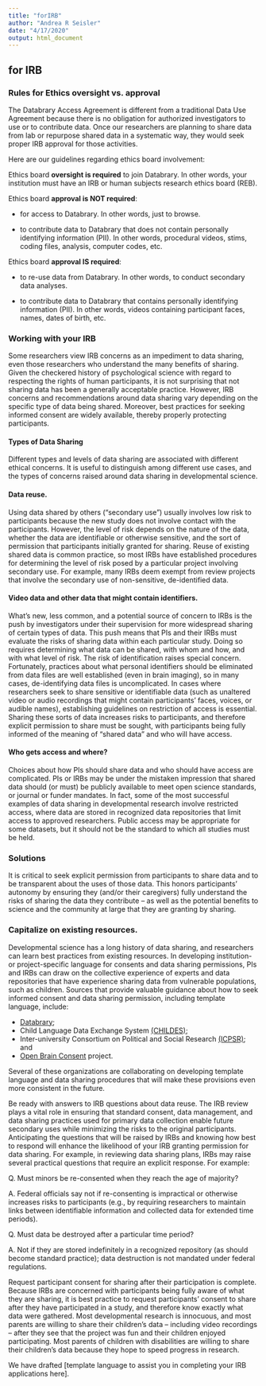 ```yaml
---
title: "forIRB"
author: "Andrea R Seisler"
date: "4/17/2020"
output: html_document
---
```


## for IRB 

### Rules for Ethics oversight vs. approval 
  
The Databrary Access Agreement is different from a traditional Data Use Agreement because there is no obligation for authorized investigators to use or to contribute data. Once our researchers are planning to share data from lab or repurpose shared data in a systematic way, they would seek proper IRB approval for those activities. 

 

Here are our guidelines regarding ethics board involvement:

Ethics board **oversight is required** to join Databrary. In other words, your institution must have an IRB or human subjects research ethics board (REB).

Ethics board **approval is NOT required**:

- for access to Databrary. In other words, just to browse.

- to contribute data to Databrary that does not contain personally identifying information (PII). In other words, procedural videos, stims, coding files, analysis, computer codes, etc.

Ethics board **approval IS required**:

- to re-use data from Databrary. In other words, to conduct secondary data analyses.

- to contribute data to Databrary that contains personally identifying information (PII). In other words, videos containing participant faces, names, dates of birth, etc.
  
### Working with your IRB

Some researchers view IRB concerns as an impediment to data sharing, even those researchers who understand the many benefits of sharing. Given the checkered history of psychological science with regard to respecting the rights of human participants, it is not surprising that not sharing data has been a generally acceptable practice. However, IRB concerns and recommendations around data sharing vary depending on the specific type of data being shared. Moreover, best practices for seeking informed consent are widely available, thereby properly protecting participants.

#### Types of Data Sharing
Different types and levels of data sharing are associated with different ethical concerns. It is useful to distinguish among different use cases, and the types of concerns raised around data sharing in developmental science.

#### Data reuse.
Using data shared by others ("secondary use") usually involves low risk to participants because the new study does not involve contact with the participants. However, the level of risk depends on the nature of the data, whether the data are identifiable or otherwise sensitive, and the sort of permission that participants initially granted for sharing. Reuse of existing shared data is common practice, so most IRBs have established procedures for determining the level of risk posed by a particular project involving secondary use. For example, many IRBs deem exempt from review projects that involve the secondary use of non-sensitive, de-identified data.

#### Video data and other data that might contain identifiers.
What's new, less common, and a potential source of concern to IRBs is the push by investigators under their supervision for more widespread sharing of certain types of data. This push means that PIs and their IRBs must evaluate the risks of sharing data within each particular study. Doing so requires determining what data can be shared, with whom and how, and with what level of risk. The risk of identification raises special concern. Fortunately, practices about what personal identifiers should be eliminated from data files are well established (even in brain imaging), so in many cases, de-identifying data files is uncomplicated. In cases where researchers seek to share sensitive or identifiable data (such as unaltered video or audio recordings that might contain participants' faces, voices, or audible names), establishing guidelines on restriction of access is essential. Sharing these sorts of data increases risks to participants, and therefore explicit permission to share must be sought, with participants being fully informed of the meaning of "shared data" and who will have access.

#### Who gets access and where?
Choices about how PIs should share data and who should have access are complicated. PIs or IRBs may be under the mistaken impression that shared data should (or must) be publicly available to meet open science standards, or journal or funder mandates. In fact, some of the most successful examples of data sharing in developmental research involve restricted access, where data are stored in recognized data repositories that limit access to approved researchers. Public access may be appropriate for some datasets, but it should not be the standard to which all studies must be held.

### Solutions
It is critical to seek explicit permission from participants to share data and to be transparent about the uses of those data. This honors participants' autonomy by ensuring they (and/or their caregivers) fully understand the risks of sharing the data they contribute – as well as the potential benefits to science and the community at large that they are granting by sharing.

### Capitalize on existing resources.
Developmental science has a long history of data sharing, and researchers can learn best practices from existing resources. In developing institution- or project-specific language for consents and data sharing permissions, PIs and IRBs can draw on the collective experience of experts and data repositories that have experience sharing data from vulnerable populations, such as children. Sources that provide valuable guidance about how to seek informed consent and data sharing permission, including template language, include:

  - [Databrary](https://www.databrary.org/resources/policies.html);
  - Child Language Data Exchange System [(CHILDES)](https://talkbank.org/share/irb/);
  - Inter-university Consortium on Political and Social Research [(ICPSR)](https://www.icpsr.umich.edu/icpsrweb/content/datamanagement/confidentiality/conf-language.html); and
  - [Open Brain Consent](https://open-brain-consent.readthedocs.io/en/latest/) project.
  
Several of these organizations are collaborating on developing template language and data sharing procedures that will make these provisions even more consistent in the future.

Be ready with answers to IRB questions about data reuse.
The IRB review plays a vital role in ensuring that standard consent, data management, and data sharing practices used for primary data collection enable future secondary uses while minimizing the risks to the original participants. Anticipating the questions that will be raised by IRBs and knowing how best to respond will enhance the likelihood of your IRB granting permission for data sharing. For example, in reviewing data sharing plans, IRBs may raise several practical questions that require an explicit response. For example:

Q. Must minors be re-consented when they reach the age of majority?

A. Federal officials say not if re-consenting is impractical or otherwise increases risks to participants (e.g., by requiring researchers to maintain links between identifiable information and collected data for extended time periods).

Q. Must data be destroyed after a particular time period?

A. Not if they are stored indefinitely in a recognized repository (as should become standard practice); data destruction is not mandated under federal regulations.

Request participant consent for sharing after their participation is complete.
Because IRBs are concerned with participants being fully aware of what they are sharing, it is best practice to request participants' consent to share after they have participated in a study, and therefore know exactly what data were gathered. Most developmental research is innocuous, and most parents are willing to share their children's data – including video recordings – after they see that the project was fun and their children enjoyed participating. Most parents of children with disabilities are willing to share their children's data because they hope to speed progress in research.

We have drafted [template language to assist you in completing your IRB applications here].

